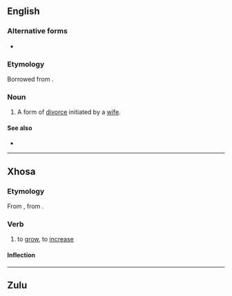==English==

===Alternative forms===
* {{l|en|khul'}}

===Etymology===
Borrowed from {{bor|en|ar|خُلْع}}.

===Noun===
{{wikipedia}}
{{en-noun|-}}

# {{lb|en|Islam}} A form of [[divorce]] initiated by a [[wife]].

====See also====
* {{l|en|talaq}}

----

==Xhosa==

===Etymology===
From {{inh|xh|bnt-ngu-pro|}}, from {{inh|xh|bnt-pro|*-kʊ́da}}.

===Verb===
{{xh-verb|khûla}}

# {{lb|xh|intransitive}} to [[grow]], to [[increase]]

====Inflection====
{{rfinfl|xh|verb}}

----

==Zulu==

===Etymology===
From {{inh|zu|bnt-ngu-pro|}}, from {{inh|zu|bnt-pro|*-kʊ́da}}.

===Verb===
{{zu-verb|khûla}}

# {{lb|zu|intransitive}} to [[grow]], to [[increase]]
# {{lb|zu|intransitive}} to [[mature]], to reach [[puberty]]

====Inflection====
{{zu-infl-verb|HH}}

===References===
* {{R:zu:ZED||3.9}}